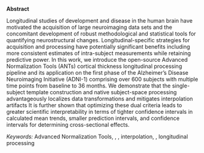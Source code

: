 
__Abstract__

Longitudinal studies of development and disease in the human brain
have motivated the acquisition of large neuroimaging data sets and the
concomitant development of robust methodological and statistical tools
for quantifying neurostructural changes.  Longitudinal-specific strategies
for acquisition and processing have potentially significant benefits including
more consistent estimates of intra-subject measurements while retaining predictive power.
In this work, we introduce the open-source Advanced Normalization Tools
(ANTs) \textcolor{blue}{registration-based} cortical thickness longitudinal processing pipeline and its application
on the first phase of the Alzheimer's Disease Neuroimaging Initiative (ADNI-1)
comprising over 600 subjects with multiple time points from baseline to 36 months.
We demonstrate \textcolor{black}{in these data} that the single-subject template
construction and native subject-space processing advantageously localizes data
transformations and mitigates interpolation artifacts \textcolor{black}{which results
in a simultaneous minimization of within-subject variability and maximization of
between-subject variability immediately estimable from a longitudinal mixed-effects
modeling strategy.}  It is further shown that optimizing these dual criteria
leads to greater scientific interpretability in terms of tighter confidence intervals
in calculated mean trends, smaller prediction intervals, and \textcolor{black}{narrower}
confidence intervals for determining cross-sectional effects.  \textcolor{black}{These concepts are
first illustrated and explored in the entorhinal cortex.  This
evaluation strategy is then extended to the entire cortex, as defined by the
Desikan-Killiany-Tourville labeling protocol, where comparisons are made with
the popular cross-sectional and longitudinal FreeSurfer processing streams.}

_Keywords:_  Advanced Normalization Tools, \textcolor{black}{entorhinal cortex},
\textcolor{black}{FreeSurfer}, interpolation,
\textcolor{black}{longitudinal mixed-effects}, longitudinal processing

\clearpage
